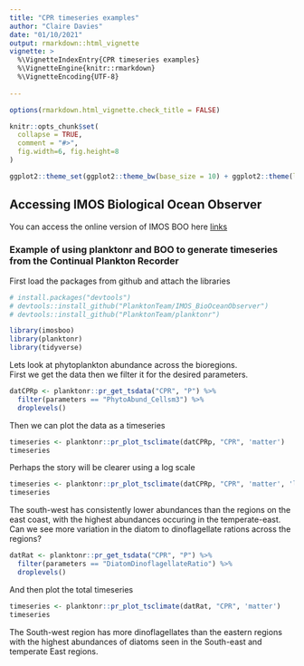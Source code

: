 ```yaml
---
title: "CPR timeseries examples"
author: "Claire Davies"
date: "01/10/2021"
output: rmarkdown::html_vignette
vignette: >
  %\VignetteIndexEntry{CPR timeseries examples}
  %\VignetteEngine{knitr::rmarkdown}
  %\VignetteEncoding{UTF-8}
  
---
```


```r
options(rmarkdown.html_vignette.check_title = FALSE)

knitr::opts_chunk$set(
  collapse = TRUE,
  comment = "#>",
  fig.width=6, fig.height=8
)

ggplot2::theme_set(ggplot2::theme_bw(base_size = 10) + ggplot2::theme(legend.title = ggplot2::element_blank()))

```

## Accessing IMOS Biological Ocean Observer

You can access the online version of IMOS BOO here [links](https://jaseeverett.shinyapps.io/IMOS_BioOceanObserver/)

### Example of using planktonr and BOO to generate timeseries from the Continual Plankton Recorder

First load the packages from github and attach the libraries

```r
# install.packages("devtools")
# devtools::install_github("PlanktonTeam/IMOS_BioOceanObserver")
# devtools::install_github("PlanktonTeam/planktonr")

library(imosboo)
library(planktonr)
library(tidyverse)
```

Lets look at phytoplankton abundance across the bioregions.  
First we get the data then we filter it for the desired parameters.

```r

datCPRp <- planktonr::pr_get_tsdata("CPR", "P") %>%
  filter(parameters == "PhytoAbund_Cellsm3") %>%
  droplevels()

```

Then we can plot the data as a timeseries

```r

timeseries <- planktonr::pr_plot_tsclimate(datCPRp, "CPR", 'matter') 
timeseries

```

Perhaps the story will be clearer using a log scale

```r

timeseries <- planktonr::pr_plot_tsclimate(datCPRp, "CPR", 'matter', 'log10')
timeseries

```

The south-west has consistently lower abundances than the regions on the east coast, with the highest abundances occuring in the temperate-east.
Can we see more variation in the diatom to dinoflagellate rations across the regions?

```r

datRat <- planktonr::pr_get_tsdata("CPR", "P") %>%
  filter(parameters == "DiatomDinoflagellateRatio") %>%
  droplevels()

```

And then plot the total timeseries

```r

timeseries <- planktonr::pr_plot_tsclimate(datRat, "CPR", 'matter')
timeseries

```


The South-west region has more dinoflagellates than the eastern regions with the highest abundances of diatoms seen in the South-east and temperate East regions.




